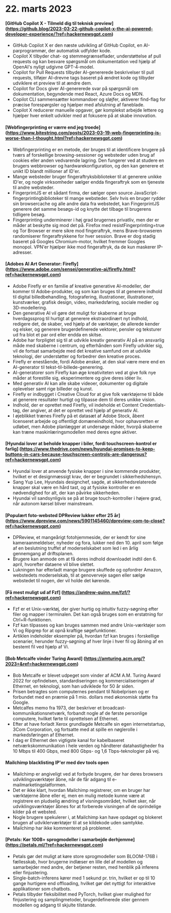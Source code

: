 
<Steps>

# 22. marts 2023

#### [GitHub Copilot X - Tilmeld dig til teknisk preview] (https://github.blog/2023-03-22-github-copilot-x-the-ai-powered-developer-experience/?ref=hackernewsgpt.com)

- GitHub Copilot X er den næste udvikling af GitHub Copilot, en AI-parprogrammør, der automatisk udfylder kode.
- Copilot X tilbyder chat- og stemmegrænseflader, understøttelse af pull requests og kan besvare spørgsmål om dokumentation ved hjælp af OpenAI's nyligt udgivne GPT-4-model.
- Copilot for Pull Requests tilbyder AI-genererede beskrivelser til pull requests, tilføjer AI-drevne tags baseret på ændret kode og tilbyder udviklere et preview til at ændre dem.
- Copilot for Docs giver AI-genererede svar på spørgsmål om dokumentation, begyndende med React, Azure Docs og MDN.
- Copilot CLI sammensætter kommandoer og sløjfer, aktiverer find-flag for præcise forespørgsler og hjælper med afslutning af faneblade.
- Copilot X reducerer manuelle opgaver, gør komplekst arbejde lettere og hjælper hver enkelt udvikler med at fokusere på at skabe innovation.

#### [Webfingerprinting er værre end jeg troede] (https://www.bitestring.com/posts/2023-03-19-web-fingerprinting-is-worse-than-I-thought.html?ref=hackernewsgpt.com)

- Webfingerprinting er en metode, der bruges til at identificere brugere på tværs af forskellige browsing-sessioner og websteder uden brug af cookies eller anden vedvarende lagring. Den fungerer ved at studere en brugers webbrowser og hardwarekonfiguration, og den kan generere et unikt ID blandt millioner af ID'er.
- Mange websteder bruger fingeraftryksbiblioteker til at generere unikke ID'er, og nogle virksomheder sælger endda fingeraftryk som en tjeneste til andre websteder.
- FingerprintJS er et sådant firma, der sælger open source JavaScript-fingerprintingbiblioteker til mange websteder. Selv hvis en bruger rydder sin browsercache og alle andre data fra webstedet, kan FingerprintJS generere det samme besøgs-id og knytte det tilbage til brugerens tidligere besøg.
- Fingerprinting underminerer i høj grad brugernes privatliv, men der er måder at beskytte sig mod det på. Firefox med resistFingerprinting=true og Tor Browser er mere sikre mod fingeraftryk, mens Brave-browseren randomiserer fingeraftrykkene for hver session. Brave er dog stadig baseret på Googles Chromium-motor, hvilket fremmer Googles monopol. VPN'er hjælper ikke mod fingeraftryk, da de kun maskerer IP-adresser.

#### [Adobes AI Art Generator: Firefly] (https://www.adobe.com/sensei/generative-ai/firefly.html?ref=hackernewsgpt.com)

- Adobe Firefly er en familie af kreative generative AI-modeller, der kommer til Adobe-produkter, og som kan bruges til at generere indhold til digital billedbehandling, fotografering, illustrationer, illustrationer, kunstværker, grafisk design, video, markedsføring, sociale medier og 3D-modellering.
- Den generative AI vil gøre det muligt for skaberne at bruge hverdagssprog til hurtigt at generere ekstraordinært nyt indhold, redigere det, de skaber, ved hjælp af de værktøjer, de allerede kender og elsker, og generere brugerdefinerede vektorer, pensler og teksturer ud fra blot et par ord eller endda en skitse.
- Adobe har forpligtet sig til at udvikle kreativ generativ AI på en ansvarlig måde med skaberne i centrum, og efterhånden som Firefly udvikler sig, vil de fortsat samarbejde med det kreative samfund om at udvikle teknologi, der understøtter og forbedrer den kreative proces.
- Firefly er enestående, fordi Adobe ønsker, at den skal være mere end en AI-generator til tekst-til-billede-generering.
- AI-generatorer som Firefly kan øge kreativiteten ved at give folk nye måder at forestille sig, eksperimentere og give deres idéer liv.
- Med generativ AI kan alle skabe videoer, dokumenter og digitale oplevelser samt rige billeder og kunst.
- Firefly er indbygget i Creative Cloud for at give folk værktøjerne til både at generere resultater hurtigt og tilpasse dem til deres unikke vision.
- Indhold, der er oprettet med Firefly, vil indeholde et Content Credentials-tag, der angiver, at det er oprettet ved hjælp af generativ AI.
- I øjeblikket trænes Firefly på et datasæt af Adobe Stock, åbent licenseret arbejde og offentligt domæneindhold, hvor ophavsretten er udløbet, men Adobe planlægger at undersøge måder, hvorpå skaberne kan træne maskinlæringsmodellen med deres egne aktiver.

#### [Hyundai lover at beholde knapper i biler, fordi touchscreen-kontrol er farlig] (https://www.thedrive.com/news/hyundai-promises-to-keep-buttons-in-cars-because-touchscreen-controls-are-dangerous?ref=hackernewsgpt.com)

- Hyundai lover at anvende fysiske knapper i sine kommende produkter, hvilket er et designmæssigt krav, der er begrundet i sikkerhedshensyn.
- Sang Yup Lee, Hyundais designchef, sagde, at sikkerhedsrelaterede knapper skal være en hård tast, og at fysiske kontroller er en nødvendighed for alt, der kan påvirke sikkerheden.
- Hyundai vil sandsynligvis se på at bruge touch-kontroller i højere grad, når autonom kørsel bliver mainstream.

#### [Populært foto-websted DPReview lukker efter 25 år] (https://www.dpreview.com/news/5901145460/dpreview-com-to-close?ref=hackernewsgpt.com)

- DPReview, et mangeårigt fotohjemmeside, der er kendt for sine kameraanmeldelser, nyheder og fora, lukker ned den 10. april som følge af en beslutning truffet af moderselskabet som led i en årlig gennemgang af driftsplanen.
- Brugere kan anmode om at få deres indhold downloadet indtil den 6. april, hvorefter dataene vil blive slettet.
- Lukningen har efterladt mange brugere skuffede og opfordrer Amazon, webstedets moderselskab, til at genoverveje sagen eller sælge webstedet til nogen, der vil holde det kørende.

#### [Få mest muligt ud af Fzf] (https://andrew-quinn.me/fzf/?ref=hackernewsgpt.com)

- Fzf er et Unix-værktøj, der giver hurtig og intuitiv fuzzy-søgning efter filer og mapper i terminalen. Det kan også bruges som en erstatning for Ctrl+R-funktionen.
- Fzf kan tilpasses og kan bruges sammen med andre Unix-værktøjer som Vi og Ripgrep for at opnå kraftige søgefunktioner.
- Artiklen indeholder eksempler på, hvordan fzf kan bruges i forskellige scenarier, herunder fuzzy-søgning af hver linje i hver fil og åbning af en bestemt fil ved hjælp af Vi.

#### [Bob Metcalfe vinder Turing Award] (https://amturing.acm.org/?2023=&ref=hackernewsgpt.com)

- Bob Metcalfe er blevet udpeget som vinder af ACM A.M. Turing Award 2022 for opfindelsen, standardiseringen og kommercialiseringen af Ethernet, en teknologi, som han udviklede for 50 år siden.
- Prisen betragtes som computernes pendant til Nobelprisen og er forbundet med en præmie på 1 mio. dollars med økonomisk støtte fra Google.
- Metcalfes memo fra 1973, der beskriver et broadcast-kommunikationsnetværk, forbandt nogle af de første personlige computere, hvilket førte til oprettelsen af Ethernet.
- Efter at have forladt Xerox grundlagde Metcalfe sin egen internetstartup, 3Com Corporation, og fortsatte med at spille en nøglerolle i markedsføringen af Ethernet.
- I dag er Ethernet den vigtigste kanal for kabelbaseret netværkskommunikation i hele verden og håndterer datahastigheder fra 10 Mbps til 400 Gbps, med 800 Gbps- og 1,6 Tbps-teknologier på vej.

#### Mailchimp blacklisting IP'er med dev tools open

- Mailchimp er angiveligt ved at forbyde brugere, der har deres browsers udviklingsværktøjer åbne, når de får adgang til e-mailmarketingplatformen.
- Det er ikke klart, hvordan Mailchimp registrerer, om en bruger har værktøjerne åbne eller ej, men en mulig metode kunne være at registrere en pludselig ændring af visningsområdet, hvilket sker, når udviklingsværktøjer åbnes for at forberede visningen af de oprindelige kilder på et websted.
- Nogle brugere spekulerer i, at Mailchimp kan have opdaget og blokeret brugen af udviklerværktøjer til at se kildekode uden samtykke.
- Mailchimp har ikke kommenteret på problemet.

#### [Petals: Kør 100B+ sprogmodeller i samarbejde derhjemme] (https://petals.ml/?ref=hackernewsgpt.com)

- Petals gør det muligt at køre store sprogmodeller som BLOOM-176B i fællesskab, hvor brugerne indlæser en lille del af modellen og samarbejder med andre, der betjener resten, med henblik på inferens eller finjustering.
- Single-batch-inferens kører med 1 sekund pr. trin, hvilket er op til 10 gange hurtigere end offloading, hvilket gør det nyttigt for interaktive applikationer som chatbots.
- Petals tilbyder fleksibilitet med PyTorch, hvilket giver mulighed for finjustering og samplingmetoder, brugerdefinerede stier gennem modellen og adgang til skjulte tilstande.

</Steps>
